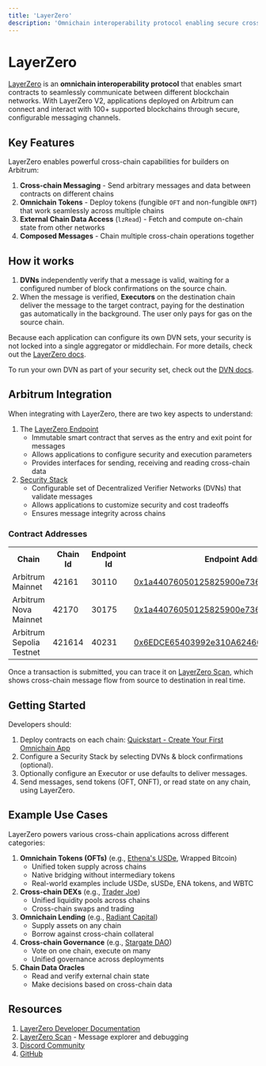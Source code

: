 ```yaml
---
title: 'LayerZero'
description: 'Omnichain interoperability protocol enabling secure cross-chain communication for Arbitrum applications. Connect to 100+ blockchains, send messages, and deploy omnichain tokens.'
---
```


# LayerZero

[LayerZero](https://layerzero.network) is an **omnichain interoperability protocol** that enables smart contracts to seamlessly communicate between different blockchain networks. With LayerZero V2, applications deployed on Arbitrum can connect and interact with 100+ supported blockchains through secure, configurable messaging channels.

## Key Features

LayerZero enables powerful cross-chain capabilities for builders on Arbitrum:

1. **Cross-chain Messaging** - Send arbitrary messages and data between contracts on different chains
2. **Omnichain Tokens** - Deploy tokens (fungible `OFT` and non-fungible `ONFT`) that work seamlessly across multiple chains
3. **External Chain Data Access** (`lzRead`) - Fetch and compute on-chain state from other networks
4. **Composed Messages** - Chain multiple cross-chain operations together

## How it works

1. **DVNs** independently verify that a message is valid, waiting for a configured number of block confirmations on the source chain.
2. When the message is verified, **Executors** on the destination chain deliver the message to the target contract, paying for the destination gas automatically in the background. The user only pays for gas on the source chain.

Because each application can configure its own DVN sets, your security is not locked into a single aggregator or middlechain. For more details, check out the [LayerZero docs](https://docs.layerzero.network/).

To run your own DVN as part of your security set, check out the [DVN docs](https://docs.layerzero.network/v2/developers/evm/off-chain/build-dvns).

## Arbitrum Integration

When integrating with LayerZero, there are two key aspects to understand:

1. The [LayerZero Endpoint](https://docs.layerzero.network/v2/home/protocol/layerzero-endpoint)
   - Immutable smart contract that serves as the entry and exit point for messages
   - Allows applications to configure security and execution parameters
   - Provides interfaces for sending, receiving and reading cross-chain data
2. [Security Stack](https://docs.layerzero.network/v2/home/modular-security/security-stack-dvns)
   - Configurable set of Decentralized Verifier Networks (DVNs) that validate messages
   - Allows applications to customize security and cost tradeoffs
   - Ensures message integrity across chains

### Contract Addresses

<table>
  <tbody>
    <tr>
      <th>Chain</th>
      <th>Chain Id</th>
      <th>Endpoint Id</th>
      <th>Endpoint Address</th>
    </tr>
    <tr>
      <td>Arbitrum Mainnet</td>
      <td>42161</td>
      <td>30110</td>
      <td>
        <a href="https://layerzeroscan.com/api/explorer/arbitrum/address/0x1a44076050125825900e736c501f859c50fE728c">
          0x1a44076050125825900e736c501f859c50fE728c
        </a>
      </td>
    </tr>
    <tr>
      <td>Arbitrum Nova Mainnet</td>
      <td>42170</td>
      <td>30175</td>
      <td>
        <a href="https://layerzeroscan.com/api/explorer/nova/address/0x1a44076050125825900e736c501f859c50fE728c">
          0x1a44076050125825900e736c501f859c50fE728c
        </a>
      </td>
    </tr>
    <tr>
      <td>Arbitrum Sepolia Testnet</td>
      <td>421614</td>
      <td>40231</td>
      <td>
        <a href="https://layerzeroscan.com/api/explorer/arbitrum-sepolia/address/0x6EDCE65403992e310A62460808c4b910D972f10f">
          0x6EDCE65403992e310A62460808c4b910D972f10f
        </a>
      </td>
    </tr>
  </tbody>
</table>

Once a transaction is submitted, you can trace it on [LayerZero Scan](https://layerzeroscan.com/), which shows cross-chain message flow from source to destination in real time.

## Getting Started

Developers should:

1. Deploy contracts on each chain: [Quickstart - Create Your First Omnichain App](https://docs.layerzero.network/v2/developers/evm/create-lz-oapp/start)
2. Configure a Security Stack by selecting DVNs & block confirmations (optional).
3. Optionally configure an Executor or use defaults to deliver messages.
4. Send messages, send tokens (OFT, ONFT), or read state on any chain, using LayerZero.

## Example Use Cases

LayerZero powers various cross-chain applications across different categories:

1. **Omnichain Tokens (OFTs)** (e.g., [Ethena's USDe](https://ethena.fi/), Wrapped Bitcoin)
   - Unified token supply across chains
   - Native bridging without intermediary tokens
   - Real-world examples include USDe, sUSDe, ENA tokens, and WBTC
2. **Cross-chain DEXs** (e.g., [Trader Joe](https://traderjoexyz.com/))
   - Unified liquidity pools across chains
   - Cross-chain swaps and trading
3. **Omnichain Lending** (e.g., [Radiant Capital](https://radiant.capital/))
   - Supply assets on any chain
   - Borrow against cross-chain collateral
4. **Cross-chain Governance** (e.g., [Stargate DAO](https://stargate.finance/))
   - Vote on one chain, execute on many
   - Unified governance across deployments
5. **Chain Data Oracles**
   - Read and verify external chain state
   - Make decisions based on cross-chain data

## Resources

1. [LayerZero Developer Documentation](https://docs.layerzero.network/v2)
2. [LayerZero Scan](https://layerzeroscan.com/) - Message explorer and debugging
3. [Discord Community](https://discord.gg/layerzero)
4. [GitHub](https://github.com/LayerZero-Labs/)
